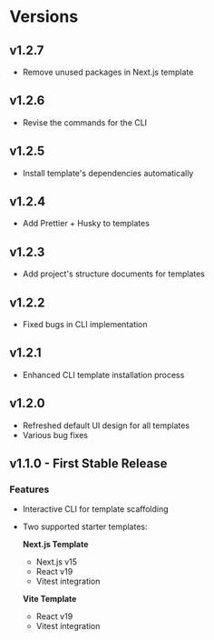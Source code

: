 # Versions

## v1.2.7
- Remove unused packages in Next.js template

## v1.2.6
- Revise the commands for the CLI

## v1.2.5
- Install template's dependencies automatically

## v1.2.4
- Add Prettier + Husky to templates

## v1.2.3
- Add project's structure documents for templates

## v1.2.2
- Fixed bugs in CLI implementation

## v1.2.1
- Enhanced CLI template installation process

## v1.2.0
- Refreshed default UI design for all templates
- Various bug fixes

## v1.1.0 - First Stable Release

### Features
- Interactive CLI for template scaffolding
- Two supported starter templates:
  
  **Next.js Template**
  - Next.js v15
  - React v19
  - Vitest integration
  
  **Vite Template**
  - React v19
  - Vitest integration